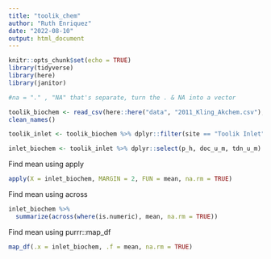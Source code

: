 ```yaml
---
title: "toolik_chem"
author: "Ruth Enriquez"
date: "2022-08-10"
output: html_document
---
```


```r
knitr::opts_chunk$set(echo = TRUE)
library(tidyverse)
library(here)
library(janitor)
```

```r
#na = "." , "NA" that's separate, turn the . & NA into a vector

toolik_biochem <- read_csv(here::here("data", "2011_Kling_Akchem.csv"), na = ".") %>%
clean_names()
```

```r
toolik_inlet <- toolik_biochem %>% dplyr::filter(site == "Toolik Inlet")
```

```r
inlet_biochem <- toolik_inlet %>% dplyr::select(p_h, doc_u_m, tdn_u_m)
```

Find mean using apply
```r
apply(X = inlet_biochem, MARGIN = 2, FUN = mean, na.rm = TRUE)
```

Find mean using across
```r
inlet_biochem %>%
  summarize(across(where(is.numeric), mean, na.rm = TRUE))
```


Find mean using purrr::map_df

```r
map_df(.x = inlet_biochem, .f = mean, na.rm = TRUE)
```

